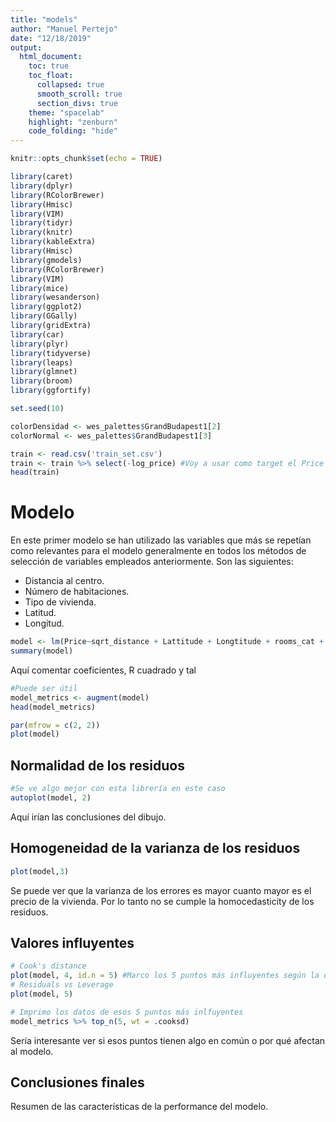 ```yaml
---
title: "models"
author: "Manuel Pertejo"
date: "12/18/2019"
output: 
  html_document:
    toc: true
    toc_float:
      collapsed: true
      smooth_scroll: true
      section_divs: true
    theme: "spacelab"
    highlight: "zenburn"
    code_folding: "hide"
---
```


```r
knitr::opts_chunk$set(echo = TRUE)
```

```r
library(caret)
library(dplyr)
library(RColorBrewer)
library(Hmisc)
library(VIM)
library(tidyr)
library(knitr)
library(kableExtra)
library(Hmisc)
library(gmodels)
library(RColorBrewer)
library(VIM)
library(mice)
library(wesanderson)
library(ggplot2)
library(GGally)
library(gridExtra)
library(car)
library(plyr)
library(tidyverse)
library(leaps)
library(glmnet)
library(broom)
library(ggfortify)

set.seed(10)

colorDensidad <- wes_palettes$GrandBudapest1[2]
colorNormal <- wes_palettes$GrandBudapest1[3]
```

```r

train <- read.csv('train_set.csv')
train <- train %>% select(-log_price) #Voy a usar como target el Price sin transformar
head(train)


```

# Modelo 

En este primer modelo se han utilizado las variables que más se repetían como relevantes para el modelo generalmente en todos los métodos de selección de variables empleados anteriormente. Son las siguientes:

* Distancia al centro.
* Número de habitaciones.
* Tipo de vivienda.
* Latitud.
* Longitud.

```r
model <- lm(Price~sqrt_distance + Lattitude + Longtitude + rooms_cat + Type, data = train)
summary(model)
```
Aquí comentar coeficientes, R cuadrado y tal

```r
#Puede ser útil
model_metrics <- augment(model)
head(model_metrics)
```

```r
par(mfrow = c(2, 2))
plot(model)
```
## Normalidad de los residuos

```r
#Se ve algo mejor con esta librería en este caso 
autoplot(model, 2)
```
Aquí irían las conclusiones del dibujo.

## Homogeneidad de la varianza de los residuos 

```r
plot(model,3)
```

Se puede ver que la varianza de los errores es mayor cuanto mayor es el precio de la vivienda. Por lo tanto no se cumple la homocedasticity de los residuos.

## Valores influyentes

```r
# Cook's distance
plot(model, 4, id.n = 5) #Marco los 5 puntos más influyentes según la distancia de Cook
# Residuals vs Leverage
plot(model, 5)
```

```r
# Imprimo los datos de esos 5 puntos más inlfuyentes
model_metrics %>% top_n(5, wt = .cooksd)
```

Sería interesante ver si esos puntos tienen algo en común o por qué afectan al modelo.

## Conclusiones finales

Resumen de las características de la performance del modelo.





